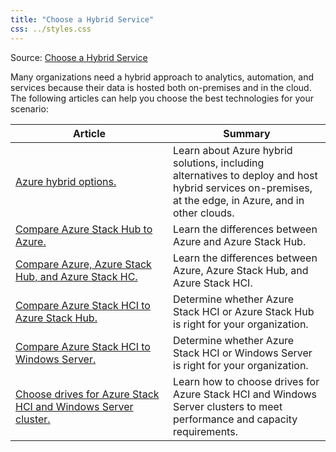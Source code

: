 ```yaml
---
title: "Choose a Hybrid Service"
css: ../styles.css
---
```


Source: [Choose a Hybrid Service](https://learn.microsoft.com/en-us/azure/architecture/guide/technology-choices/technology-choices-overview)

Many organizations need a hybrid approach to analytics, automation, and services because their data is hosted both on-premises and in the cloud. The following articles can help you choose the best technologies for your scenario:

|Article|Summary|
|--|--|
|[Azure hybrid options.](https://learn.microsoft.com/en-us/azure/architecture/guide/technology-choices/hybrid-considerations)|Learn about Azure hybrid solutions, including alternatives to deploy and host hybrid services on-premises, at the edge, in Azure, and in other clouds.
|[Compare Azure Stack Hub to Azure.](https://learn.microsoft.com/en-us/azure-stack/user/azure-stack-considerations?toc=/azure/architecture/toc.json&bc=/azure/architecture/_bread/toc.json)|Learn the differences between Azure and Azure Stack Hub.
|[Compare Azure, Azure Stack Hub, and Azure Stack HC.](https://learn.microsoft.com/en-us/azure-stack/operator/compare-azure-azure-stack?toc=/azure/architecture/toc.json&bc=/azure/architecture/_bread/toc.json)|Learn the differences between Azure, Azure Stack Hub, and Azure Stack HCI.
|[Compare Azure Stack HCI to Azure Stack Hub.](https://learn.microsoft.com/en-us/azure-stack/hci/concepts/compare-windows-server?toc=/azure/architecture/toc.json&bc=/azure/architecture/_bread/toc.json)|Determine whether Azure Stack HCI or Azure Stack Hub is right for your organization.
|[Compare Azure Stack HCI to Windows Server.](https://learn.microsoft.com/en-us/azure-stack/hci/concepts/compare-windows-server?toc=/azure/architecture/toc.json&bc=/azure/architecture/_bread/toc.json)|Determine whether Azure Stack HCI or Windows Server is right for your organization.
|[Choose drives for Azure Stack HCI and Windows Server cluster.](https://learn.microsoft.com/en-us/azure-stack/hci/concepts/choose-drives?toc=/azure/architecture/toc.json&bc=/azure/architecture/_bread/toc.json)|Learn how to choose drives for Azure Stack HCI and Windows Server clusters to meet performance and capacity requirements.
